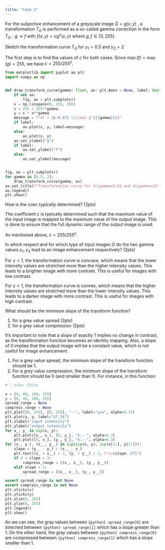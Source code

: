 ```yaml
---
title: "task 2"
---
```


For the subjective enhancement of a greyscale image $G = g(x, y)$ , a transformation $T_G$ is performed as a so-called gamma correction in the form $T_G : g \rightarrow f$  with $f(x, y) = c g^\gamma (x, y)$ where $g, f \in [0, 255]$. 

::: {.question}
Sketch the transformation curve $T_G$ for $\gamma_1 = 0.5$ and $\gamma_2 = 2$
:::

::: {.answer}
The first step is to find the values of $c$ for both cases. Since $\max(f) = \max(g) = 255$, we have $c = 255 / 255^\gamma$.

```python
from matplotlib import pyplot as plt
import numpy as np


def draw_transform_curve(gamma: float, ax: plt.Axes = None, label: bool = True):
    if not ax:
        fig, ax = plt.subplots()
    x = np.linspace(0, 255, 256)
    c = 255 / 255**gamma
    y = c * x**gamma
    message = f"$f = {c:0.4f} \\times g^{{{gamma}}}$"
    if label:
        ax.plot(x, y, label=message)
    else:
        ax.plot(x, y)
    ax.set_xlabel("g")
    if label:
        ax.set_ylabel("f")
    else:
        ax.set_ylabel(message)


fig, ax = plt.subplots()
for gamma in [0.5, 2]:
    draw_transform_curve(gamma, ax)
ax.set_title(f"Transformation curve for $\\gamma=0.5$ and $\\gamma=2$")
ax.legend()
plt.show()
```

:::


::: {.question}
How is the coe\icient c typically determined? (2pts)
:::

::: {.answer}
The coefficient $c$ is typically determined such that the maximum value of the input image is mapped to the maximum value of the output image. This is done to ensure that the full dynamic range of the output image is used.

As mentioned above, $c = 255 / 255^\gamma$.
:::

::: {.question}
In which respect and for which type of input images $G$ do the two gamma values $\gamma_1,\;\gamma_2$ lead to an image enhancement respectively? (2pts)
:::

::: {.answer}
For $\gamma < 1$, the transformation curve is concave, which means that the lower intensity values are stretched more than the higher intensity values. This leads to a brighter image with more contrast. This is useful for images with low contrast.

For $\gamma > 1$, the transformation curve is convex, which means that the higher intensity values are stretched more than the lower intensity values. This leads to a darker image with more contrast. This is useful for images with high contrast.
:::

::: {.question}
What should be the minimum slope of the transform function? 

1. for a grey value spread (2pts) 
2. for a grey value compression (2pts)
:::

::: {.answer}

It's important to note that a slope of exactly 1 implies no change in contrast, as the transformation function becomes an identity mapping. Also, a slope of 0 implies that the output image will be a constant value, which is not useful for image enhancement.

1. For a grey value spread, the minimum slope of the transform function should be 1.
2. For a grey value compression, the minimum slope of the transform function should be 0 (and smaller than 1).
For instance, in this function:
```python
# | echo: False

x = [0, 80, 160, 255]
y = [0, 40, 200, 255]
spread_range = None
compress_range = None
plt.plot([0, 255], [0, 255], "--", label="y=x", alpha=0.75)
plt.plot(x, y, label="$T_G$")
plt.xlabel("input intensity")
plt.ylabel("output intensity")
for x_, y_ in zip(x, y):
    plt.plot([x_, x_], [0, y_], "k.--", alpha=0.3)
    plt.plot([0, x_], [y_, y_], "k.--", alpha=0.3)
for (x_, y_), (x__, y__) in zip(zip(x, y), zip(x[1:], y[1:])):
    slope = (y__ - y_) / (x__ - x_)
    plt.text((x_ + x__) / 2, (y_ + y__) / 2, f"s={slope:.2f}")
    if 0 < slope < 1:
        compress_range = [(x_, x__), (y_, y__)]
    elif slope > 1:
        spread_range = [(x_, x__), (y_, y__)]

assert spread_range is not None
assert compress_range is not None
plt.xticks(x)
plt.yticks(y)
plt.xlim(0, 255)
plt.ylim(0, 255)
plt.legend()
plt.show()
```

As we can see, the gray values between `{python} spread_range[0]` are streched between `{python} spread_range[1]` which has a slope greater than 1. On the other hand, the gray values between `{python} compress_range[0]` are compressed between `{python} compress_range[1]` which has a slope smaller than 1.
:::
